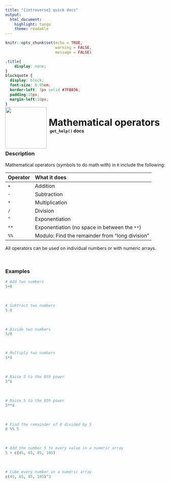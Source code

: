 ```yaml
---
title: "{introverse} quick docs"
output: 
  html_document:
    highlight: tango
    theme: readable
---
```



```r
knitr::opts_chunk$set(echo = TRUE, 
                      warning = FALSE, 
                      message = FALSE)
```

```css
.title{
    display: none;
}
blockquote {
  display: block;
  font-size: 0.95em;
  border-left: 3px solid #7FB036;
  padding:10px;
  margin-left:10px;
}
```

<div>
<br>
 <img src = "logo.png" style = "float:left;height:130px;margin-top:-30px;">
 <span style = "font-weight:bold;font-size:30px;"> 
  &nbsp;Mathematical operators
 </span>
 <br>
 <b>&nbsp;&nbsp;&nbsp;<code>get_help()</code> docs</b>
</div>
<br>

### Description

Mathematical operators (symbols to do math with) in `R` include the following:
  

| Operator | What it does 
|:-----------|:-------------
|  `+`      | Addition 
|  `-`      | Subtraction 
|  `*`      | Multiplication 
|  `/`      | Division 
|  `^`      | Exponentiation  
|  `**`     | Exponentiation (no space in between the `**`) 
|  `%%`     | Modulo: Find the remainder from "long division"

All operators can be used on individual numbers or with numeric arrays.

<br>

### Examples


```r
# Add two numbers
5+8
```

<br>

```r
# Subtract two numbers
5-8
```

<br>

```r
# Divide two numbers
5/8
```

<br>

```r
# Multiply two numbers
5*8
```

<br>

```r
# Raise 5 to the 8th power
5^8
```


<br>

```r
# Raise 5 to the 8th power
5**8
```

<br>

```r
# Find the remainder of 8 divided by 5
8 %% 5
```

<br>

```r
# Add the number 5 to every value in a numeric array
5 + c(45, 65, 85, 105)
```

<br>

```r
# Cube every number in a numeric array
c(45, 65, 85, 105)^3
```